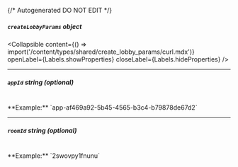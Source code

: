 {/* Autogenerated DO NOT EDIT  */}

##### `createLobbyParams` _object_

<Collapsible content={() => import('/content/types/shared/create_lobby_params/curl.mdx')} openLabel={Labels.showProperties} closeLabel={Labels.hideProperties} />


---
##### `appId` _string (optional)_
<br/>
**Example:** `app-af469a92-5b45-4565-b3c4-b79878de67d2`

---
##### `roomId` _string (optional)_
<br/>
**Example:** `2swovpy1fnunu`


